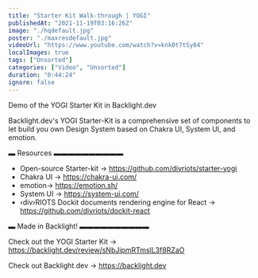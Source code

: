 ```yaml
---
title: "Starter Kit Walk-through | YOGI"
publishedAt: "2021-11-19T03:16:26Z"
image: "./hqdefault.jpg"
poster: "./maxresdefault.jpg"
videoUrl: "https://www.youtube.com/watch?v=knk0t7tSy84"
localImages: true
tags: ["Unsorted"]
categories: ["Video", "Unsorted"]
duration: "0:44:24"
ignore: false
---
```


Demo of the YOGI Starter Kit in Backlight.dev

Backlight.dev's YOGI Starter-Kit is a comprehensive set of components to let build you own Design System based on Chakra UI, System UI, and emotion.

▬ Resources ▬▬▬▬▬▬▬▬▬▬

- Open-source Starter-kit → https://github.com/divriots/starter-yogi
- Chakra UI → https://chakra-ui.com/
- emotion→ https://emotion.sh/
- System UI → https://system-ui.com/
- ‹div›RIOTS Dockit documents rendering engine for React → https://github.com/divriots/dockit-react

▬ Made in Backlight! ▬▬▬▬▬▬▬▬▬▬

Check out the YOGI Starter Kit → https://backlight.dev/review/sNbJipmRTmslL3f8RZaO

Check out Backlight.dev → https://backlight.dev
